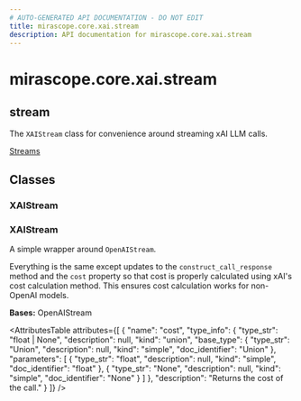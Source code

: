 ```yaml
---
# AUTO-GENERATED API DOCUMENTATION - DO NOT EDIT
title: mirascope.core.xai.stream
description: API documentation for mirascope.core.xai.stream
---
```


# mirascope.core.xai.stream

## <ApiType type="Module" module="mirascope.core.xai.stream" path="core/xai/stream" symbolName="stream" /> stream

The `XAIStream` class for convenience around streaming xAI LLM calls.

<Info title="Usage">

[Streams](/docs/mirascope/learn/streams)

</Info>

## Classes

### XAIStream

### <ApiType type="Class" module="mirascope.core.xai.stream" path="core/xai/stream" symbolName="XAIStream" /> XAIStream

A simple wrapper around `OpenAIStream`.

Everything is the same except updates to the `construct_call_response` method and
the `cost` property so that cost is properly calculated using xAI's cost
calculation method. This ensures cost calculation works for non-OpenAI models.

**Bases:** OpenAIStream

<AttributesTable
  attributes={[
  {
    "name": "cost",
    "type_info": {
      "type_str": "float | None",
      "description": null,
      "kind": "union",
      "base_type": {
        "type_str": "Union",
        "description": null,
        "kind": "simple",
        "doc_identifier": "Union"
      },
      "parameters": [
        {
          "type_str": "float",
          "description": null,
          "kind": "simple",
          "doc_identifier": "float"
        },
        {
          "type_str": "None",
          "description": null,
          "kind": "simple",
          "doc_identifier": "None"
        }
      ]
    },
    "description": "Returns the cost of the call."
  }
]}
/>



